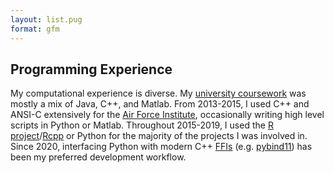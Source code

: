 ```yaml
---
layout: list.pug
format: gfm
---
```


:::{ #compute_experience .flex .flex-col .space-y-1 .border-sm .p-2 .mx-auto .w-full}

<h2 class="font-bold text-blue-400 text-2xl"> Programming Experience </h2>

:::{.prose-md .text-justify .leading-5}
  My computational experience is diverse. My [university coursework](#education) was mostly a mix of Java, C++, and Matlab. 
  From 2013-2015, I used C++ and ANSI-C extensively for the [Air Force Institute](#education), occasionally writing high level scripts in Python or Matlab.
  Throughout 2015-2019, I used the [R project](https://www.r-project.org/)/[Rcpp](https://cran.r-project.org/web/packages/Rcpp/index.html) or Python for the majority of the projects I was involved in. 
  Since 2020, interfacing Python with modern C++ [FFIs](https://en.wikipedia.org/wiki/Foreign_function_interface)
  (e.g. [pybind11](https://pybind11.readthedocs.io/en/stable/index.html)) has been my preferred development workflow.
:::

:::